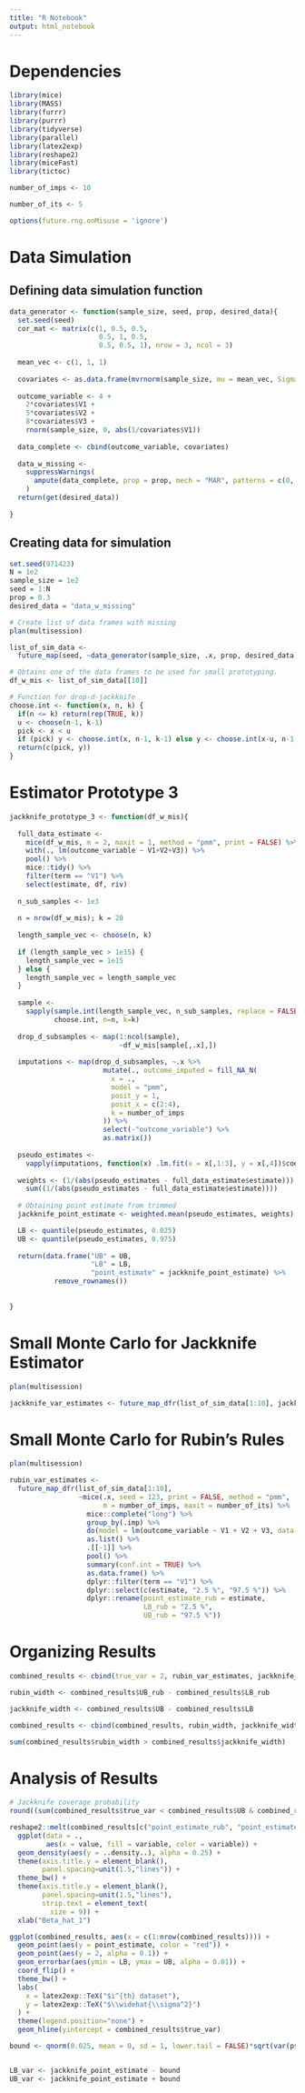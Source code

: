 ```yaml
---
title: "R Notebook"
output: html_notebook
---
```


# Dependencies

```r
library(mice)
library(MASS)
library(furrr)
library(purrr)
library(tidyverse)
library(parallel)
library(latex2exp)
library(reshape2)
library(miceFast)
library(tictoc)

number_of_imps <- 10

number_of_its <- 5

options(future.rng.onMisuse = 'ignore')
```

# Data Simulation

## Defining data simulation function

```r
data_generator <- function(sample_size, seed, prop, desired_data){
  set.seed(seed)
  cor_mat <- matrix(c(1, 0.5, 0.5, 
                      0.5, 1, 0.5, 
                      0.5, 0.5, 1), nrow = 3, ncol = 3)
  
  mean_vec <- c(1, 1, 1)
  
  covariates <- as.data.frame(mvrnorm(sample_size, mu = mean_vec, Sigma = cor_mat))
  
  outcome_variable <- 4 + 
    2*covariates$V1 + 
    5*covariates$V2 +  
    8*covariates$V3 +
    rnorm(sample_size, 0, abs(1/covariates$V1))
  
  data_complete <- cbind(outcome_variable, covariates)
  
  data_w_missing <- 
    suppressWarnings(
      ampute(data_complete, prop = prop, mech = "MAR", patterns = c(0, 1, 1, 1))$amp
    )
  return(get(desired_data))
  
}
```

## Creating data for simulation

```r
set.seed(971423)
N = 1e2
sample_size = 1e2
seed = 1:N
prop = 0.3
desired_data = "data_w_missing"

# Create list of data frames with missing 
plan(multisession)

list_of_sim_data <- 
  future_map(seed, ~data_generator(sample_size, .x, prop, desired_data))

# Obtains one of the data frames to be used for small prototyping. 
df_w_mis <- list_of_sim_data[[10]]

# Function for drop-d-jackknife
choose.int <- function(x, n, k) {
  if(n <= k) return(rep(TRUE, k))
  u <- choose(n-1, k-1)
  pick <- x < u
  if (pick) y <- choose.int(x, n-1, k-1) else y <- choose.int(x-u, n-1, k)
  return(c(pick, y))
}
```

# Estimator Prototype 3
```r
jackknife_prototype_3 <- function(df_w_mis){
  
  full_data_estimate <- 
    mice(df_w_mis, m = 2, maxit = 1, method = "pmm", print = FALSE) %>%
    with(., lm(outcome_variable ~ V1+V2+V3)) %>%
    pool() %>%
    mice::tidy() %>%
    filter(term == "V1") %>%
    select(estimate, df, riv)
  
  n_sub_samples <- 1e3
  
  n = nrow(df_w_mis); k = 20
  
  length_sample_vec <- choose(n, k)
  
  if (length_sample_vec > 1e15) {
    length_sample_vec = 1e15
  } else {
    length_sample_vec = length_sample_vec
  }
  
  sample <- 
    sapply(sample.int(length_sample_vec, n_sub_samples, replace = FALSE)-1,
           choose.int, n=n, k=k)
  
  drop_d_subsamples <- map(1:ncol(sample),
                           ~df_w_mis[sample[,.x],])
  
  imputations <- map(drop_d_subsamples, ~.x %>%
                       mutate(., outcome_imputed = fill_NA_N(
                         x = .,
                         model = "pmm", 
                         posit_y = 1, 
                         posit_x = c(2:4), 
                         k = number_of_imps
                       )) %>%
                       select(-"outcome_variable") %>%
                       as.matrix())
  
  pseudo_estimates <- 
    vapply(imputations, function(x) .lm.fit(x = x[,1:3], y = x[,4])$coefficients[1], numeric(1))
  
  weights <- (1/(abs(pseudo_estimates - full_data_estimate$estimate))) / 
    sum((1/(abs(pseudo_estimates - full_data_estimate$estimate))))
  
  # Obtaining point estimate from trimmed 
  jackknife_point_estimate <- weighted.mean(pseudo_estimates, weights)

  LB <- quantile(pseudo_estimates, 0.025)
  UB <- quantile(pseudo_estimates, 0.975)
  
  return(data.frame("UB" = UB, 
                    "LB" = LB, 
                    "point_estimate" = jackknife_point_estimate) %>%
           remove_rownames())
  
  
}
```

# Small Monte Carlo for Jackknife Estimator

```r
plan(multisession)

jackknife_var_estimates <- future_map_dfr(list_of_sim_data[1:10], jackknife_prototype_3)
```

# Small Monte Carlo for Rubin's Rules

```r
plan(multisession)

rubin_var_estimates <- 
  future_map_dfr(list_of_sim_data[1:10], 
                 ~mice(.x, seed = 123, print = FALSE, method = "pmm",
                       m = number_of_imps, maxit = number_of_its) %>%
                   mice::complete("long") %>%
                   group_by(.imp) %>%
                   do(model = lm(outcome_variable ~ V1 + V2 + V3, data = .)) %>%
                   as.list() %>%
                   .[[-1]] %>%
                   pool() %>%
                   summary(conf.int = TRUE) %>%
                   as.data.frame() %>%
                   dplyr::filter(term == "V1") %>%
                   dplyr::select(c(estimate, "2.5 %", "97.5 %")) %>%
                   dplyr::rename(point_estimate_rub = estimate, 
                                 LB_rub = "2.5 %", 
                                 UB_rub = "97.5 %")) 
```

# Organizing Results

```r
combined_results <- cbind(true_var = 2, rubin_var_estimates, jackknife_var_estimates) 

rubin_width <- combined_results$UB_rub - combined_results$LB_rub

jackknife_width <- combined_results$UB - combined_results$LB

combined_results <- cbind(combined_results, rubin_width, jackknife_width)

sum(combined_results$rubin_width > combined_results$jackknife_width)
```

# Analysis of Results

```r
# Jackknife coverage probability
round((sum(combined_results$true_var < combined_results$UB & combined_results$true_var > combined_results$LB) / nrow(combined_results))*100,2)

reshape2::melt(combined_results[c("point_estimate_rub", "point_estimate")]) %>%
  ggplot(data = .,
         aes(x = value, fill = variable, color = variable)) + 
  geom_density(aes(y = ..density..), alpha = 0.25) + 
  theme(axis.title.y = element_blank(), 
        panel.spacing=unit(1.5,"lines")) + 
  theme_bw() + 
  theme(axis.title.y = element_blank(), 
        panel.spacing=unit(1.5,"lines"), 
        strip.text = element_text(
          size = 9)) + 
  xlab("Beta_hat_1")

ggplot(combined_results, aes(x = c(1:nrow(combined_results)))) + 
  geom_point(aes(y = point_estimate, color = "red")) +
  geom_point(aes(y = 2, alpha = 0.1)) + 
  geom_errorbar(aes(ymin = LB, ymax = UB, alpha = 0.01)) + 
  coord_flip() + 
  theme_bw() + 
  labs(
    x = latex2exp::TeX("$i^{th} dataset"), 
    y = latex2exp::TeX("$\\widehat{\\sigma^2}")
  ) + 
  theme(legend.position="none") + 
  geom_hline(yintercept = combined_results$true_var)
```


```r
bound <- qnorm(0.025, mean = 0, sd = 1, lower.tail = FALSE)*sqrt(var(pseudo_estimates_trimmed)/nrow(df_w_mis))


LB_var <- jackknife_point_estimate - bound  
UB_var <- jackknife_point_estimate + bound
```









